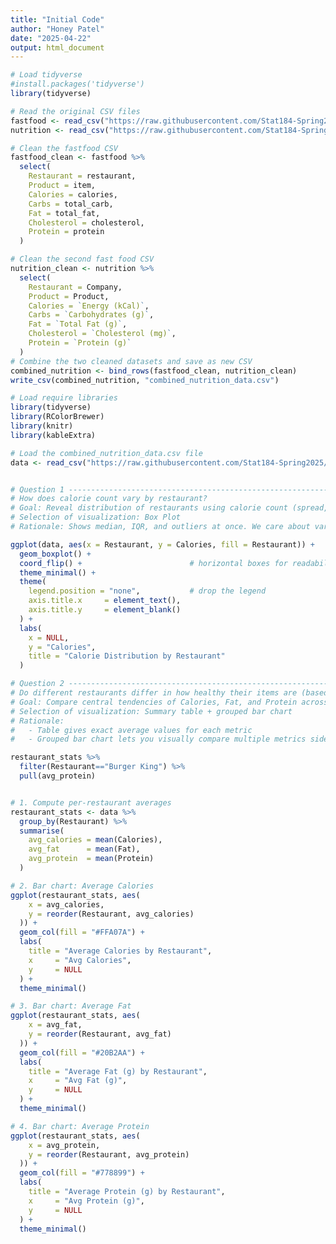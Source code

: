 ```yaml
---
title: "Initial Code"
author: "Honey Patel"
date: "2025-04-22"
output: html_document
---
```


```r
# Load tidyverse
#install.packages('tidyverse')
library(tidyverse)

# Read the original CSV files
fastfood <- read_csv("https://raw.githubusercontent.com/Stat184-Spring2025/Stat184-Spring2025-Sec3_FP_ShaileePatel_HoneyPatel/refs/heads/main/fastfood.csv?token=GHSAT0AAAAAADCD5WI4UDQNPCUR32LFJ2BY2AJS57A",show_col_types = FALSE)
nutrition <- read_csv("https://raw.githubusercontent.com/Stat184-Spring2025/Stat184-Spring2025-Sec3_FP_ShaileePatel_HoneyPatel/refs/heads/main/Nutrition_Value_Dataset.csv?token=GHSAT0AAAAAADCD5WI4WZBWCBD6GHTIUVXW2AJS6JQ",show_col_types = FALSE)

# Clean the fastfood CSV
fastfood_clean <- fastfood %>%
  select(
    Restaurant = restaurant,
    Product = item,
    Calories = calories,
    Carbs = total_carb,
    Fat = total_fat,
    Cholesterol = cholesterol,
    Protein = protein
  )

# Clean the second fast food CSV
nutrition_clean <- nutrition %>%
  select(
    Restaurant = Company,
    Product = Product,
    Calories = `Energy (kCal)`,
    Carbs = `Carbohydrates (g)`,
    Fat = `Total Fat (g)`,
    Cholesterol = `Cholesterol (mg)`,
    Protein = `Protein (g)`
  )
# Combine the two cleaned datasets and save as new CSV
combined_nutrition <- bind_rows(fastfood_clean, nutrition_clean)
write_csv(combined_nutrition, "combined_nutrition_data.csv")
```

```r
# Load require libraries
library(tidyverse)
library(RColorBrewer)
library(knitr)
library(kableExtra)

# Load the combined_nutrition_data.csv file 
data <- read_csv("https://raw.githubusercontent.com/Stat184-Spring2025/Stat184-Spring2025-Sec3_FP_ShaileePatel_HoneyPatel/refs/heads/dev/combined_nutrition_data.csv?token=GHSAT0AAAAAADCD5WI5MRS24HEBWTAYNIXA2AJPAZA")


# Question 1 -----------------------------------------------------------
# How does calorie count vary by restaurant?
# Goal: Reveal distribution of restaurants using calorie count (spread, outliers)
# Selection of visualization: Box Plot
# Rationale: Shows median, IQR, and outliers at once. We care about variation in data, e.g., whether Restaurant A has a few extremely high-calorie outliers vs. Restaurant B’s consistently mid-range menu—a box plot (or violin plot) is by far the more informative choice.

ggplot(data, aes(x = Restaurant, y = Calories, fill = Restaurant)) +
  geom_boxplot() +
  coord_flip() +                        # horizontal boxes for readability
  theme_minimal() +
  theme(
    legend.position = "none",           # drop the legend
    axis.title.x     = element_text(), 
    axis.title.y     = element_blank()
  ) +
  labs(
    x = NULL,
    y = "Calories",
    title = "Calorie Distribution by Restaurant"
  )

# Question 2 -----------------------------------------------------------
# Do different restaurants differ in how healthy their items are (based on calories, fat, and protein)?
# Goal: Compare central tendencies of Calories, Fat, and Protein across restaurants to assess relative “healthiness.”
# Selection of visualization: Summary table + grouped bar chart
# Rationale: 
#   - Table gives exact average values for each metric  
#   - Grouped bar chart lets you visually compare multiple metrics side-by-side

restaurant_stats %>%
  filter(Restaurant=="Burger King") %>%
  pull(avg_protein)


# 1. Compute per-restaurant averages
restaurant_stats <- data %>%
  group_by(Restaurant) %>%
  summarise(
    avg_calories = mean(Calories),
    avg_fat      = mean(Fat),
    avg_protein  = mean(Protein)
  )

# 2. Bar chart: Average Calories
ggplot(restaurant_stats, aes(
    x = avg_calories,
    y = reorder(Restaurant, avg_calories)
  )) +
  geom_col(fill = "#FFA07A") +
  labs(
    title = "Average Calories by Restaurant",
    x     = "Avg Calories",
    y     = NULL
  ) +
  theme_minimal()

# 3. Bar chart: Average Fat
ggplot(restaurant_stats, aes(
    x = avg_fat,
    y = reorder(Restaurant, avg_fat)
  )) +
  geom_col(fill = "#20B2AA") +
  labs(
    title = "Average Fat (g) by Restaurant",
    x     = "Avg Fat (g)",
    y     = NULL
  ) +
  theme_minimal()

# 4. Bar chart: Average Protein
ggplot(restaurant_stats, aes(
    x = avg_protein,
    y = reorder(Restaurant, avg_protein)
  )) +
  geom_col(fill = "#778899") +
  labs(
    title = "Average Protein (g) by Restaurant",
    x     = "Avg Protein (g)",
    y     = NULL
  ) +
  theme_minimal()
```

